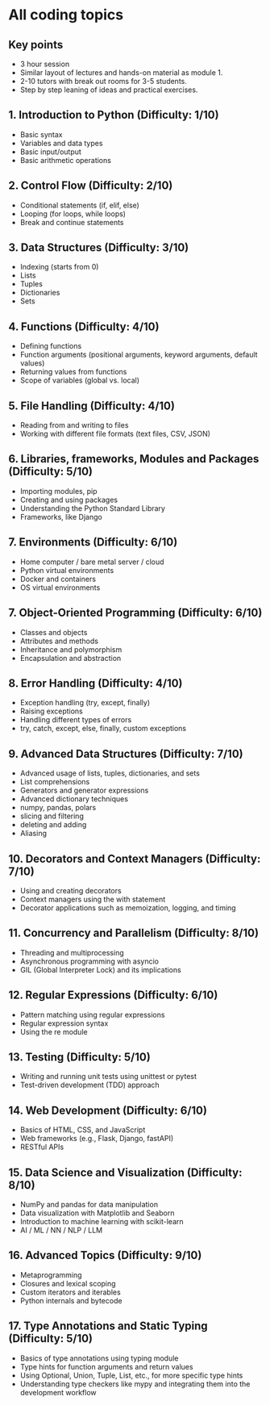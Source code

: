 # All coding topics

## Key points

* 3 hour session
* Similar layout of lectures and hands-on material as module 1.
* 2-10 tutors with break out rooms for 3-5 students.
* Step by step leaning of ideas and practical exercises.

## 1. Introduction to Python (Difficulty: 1/10)

* Basic syntax
* Variables and data types
* Basic input/output
* Basic arithmetic operations

## 2. Control Flow (Difficulty: 2/10)

* Conditional statements (if, elif, else)
* Looping (for loops, while loops)
* Break and continue statements

## 3. Data Structures (Difficulty: 3/10)

* Indexing (starts from 0)
* Lists
* Tuples
* Dictionaries
* Sets

## 4. Functions (Difficulty: 4/10)

* Defining functions
* Function arguments (positional arguments, keyword arguments, default values)
* Returning values from functions
* Scope of variables (global vs. local)

## 5. File Handling (Difficulty: 4/10)

* Reading from and writing to files
* Working with different file formats (text files, CSV, JSON)

## 6. Libraries, frameworks, Modules and Packages (Difficulty: 5/10)

* Importing modules, pip
* Creating and using packages
* Understanding the Python Standard Library
* Frameworks, like Django

## 7. Environments (Difficulty: 6/10)

* Home computer / bare metal server / cloud
* Python virtual environments
* Docker and containers
* OS virtual environments

## 7. Object-Oriented Programming (Difficulty: 6/10)

* Classes and objects
* Attributes and methods
* Inheritance and polymorphism
* Encapsulation and abstraction

## 8. Error Handling (Difficulty: 4/10)

* Exception handling (try, except, finally)
* Raising exceptions
* Handling different types of errors
* try, catch, except, else, finally, custom exceptions

## 9. Advanced Data Structures (Difficulty: 7/10)

* Advanced usage of lists, tuples, dictionaries, and sets
* List comprehensions
* Generators and generator expressions
* Advanced dictionary techniques
* numpy, pandas, polars
* slicing and filtering
* deleting and adding
* Aliasing

## 10. Decorators and Context Managers (Difficulty: 7/10)

* Using and creating decorators
* Context managers using the with statement
* Decorator applications such as memoization, logging, and timing

## 11. Concurrency and Parallelism (Difficulty: 8/10)

* Threading and multiprocessing
* Asynchronous programming with asyncio
* GIL (Global Interpreter Lock) and its implications

## 12. Regular Expressions (Difficulty: 6/10)

* Pattern matching using regular expressions
* Regular expression syntax
* Using the re module

## 13. Testing (Difficulty: 5/10)

* Writing and running unit tests using unittest or pytest
* Test-driven development (TDD) approach

## 14. Web Development (Difficulty: 6/10)

* Basics of HTML, CSS, and JavaScript
* Web frameworks (e.g., Flask, Django, fastAPI)
* RESTful APIs

## 15. Data Science and Visualization (Difficulty: 8/10)

* NumPy and pandas for data manipulation
* Data visualization with Matplotlib and Seaborn
* Introduction to machine learning with scikit-learn
* AI / ML / NN / NLP / LLM

## 16. Advanced Topics (Difficulty: 9/10)

* Metaprogramming
* Closures and lexical scoping
* Custom iterators and iterables
* Python internals and bytecode

## 17. Type Annotations and Static Typing (Difficulty: 5/10)

* Basics of type annotations using typing module
* Type hints for function arguments and return values
* Using Optional, Union, Tuple, List, etc., for more specific type hints
* Understanding type checkers like mypy and integrating them into the development workflow
